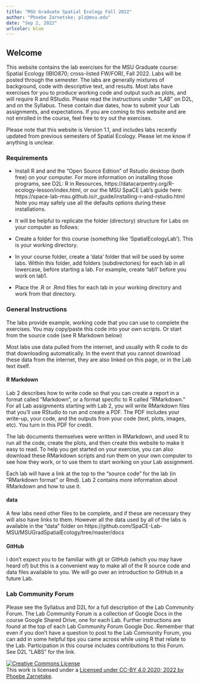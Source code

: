 ```yaml
---
title: "MSU Graduate Spatial Ecology Fall 2022"
author: "Phoebe Zarnetske; plz@msu.edu"
date: "Sep 2, 2022"
urlcolor: blue
---
```


## Welcome {-}


This website contains the lab exercises for the MSU Graduate course: Spatial Ecology (IBIO870; cross-listed FW/FOR), Fall 2022. Labs will be posted through the semester. The labs are generally mixtures of background, code with descriptive text, and results. Most labs have exercises for you to produce working code and output such as plots, and will require R and RStudio. Please read the instructions under "LAB" on D2L, and on the Syllabus. These contain due dates, how to submit your Lab assignments, and expectations. If you are coming to this website and are not enrolled in the course, feel free to try out the exercises.

Please note that this website is Version 1.1, and includes labs recently updated from previous semesters of Spatial Ecology. Please let me know if anything is unclear.

### Requirements

  * Install R and and the "Open Source Edition" of Rstudio desktop (both free) on your computer. For more information on installing those programs, see D2L: R in Resources, https://datacarpentry.org/R-ecology-lesson/index.html, or our the MSU SpaCE Lab's guide here: https://space-lab-msu.github.io/r_guide/installing-r-and-rstudio.html   
   Note you may safely use all the defaults options during these installations. 
   
  * It will be helpful to replicate the folder (directory) structure for Labs on your computer as follows:

  + Create a folder for this course (something like 'SpatialEcologyLab'). This is your working directory. 
  
  + In your course folder, create a 'data' folder that will be used by some labs. Within this folder, add folders (subdirectories) for each lab in all lowercase, before starting a lab. For example, create 'lab1' before you work on lab1. 
  
  * Place the .R or .Rmd files for each lab in your working directory and work from that directory. 


### General Instructions

The labs provide example, working code that you can use to complete the exercises. You may copy/paste this code into your own scripts. Or start from the source code (see R Markdown below)

Most labs use data pulled from the internet, and usually with R code to do that downloading automatically. In the event that you cannot download these data from the internet, they are also linked on this page, or in the Lab text itself. 

#### R Markdown 

Lab 2 describes how to write code so that you can create a report in a format called "Markdown", or a format specific to R called "RMarkdown." For all Lab assignments starting with Lab 2, you will write RMarkdown files that you'll use RStudio to run and create a PDF. The PDF includes your write-up, your code, and the outputs from your code (text, plots, images, etc). You turn in this PDF for credit.   

The lab documents themselves were written in RMarkdown, and used R to run all the code, create the plots, and then create this website to make it easy to read. To help you get started on your exercise, you can also download these RMarkdown scripts and run them on your own computer to see how they work, or to use them to start working on your Lab assignment.    

Each lab will have a link at the top to the "source code" for the lab (in "RMarkdown format" or Rmd). Lab 2 contains more information about RMarkdown and how to use it.  

#### data

A few labs need other files to be complete, and if these are necessary they will also have links to them. However all the data used by all of the labs is available in the "data" folder on https://github.com/SpaCE-Lab-MSU/MSUGradSpatialEcology/tree/master/docs

#### GitHub

I don't expect you to be familiar with git or GitHub (which you may have heard of) but this is a convenient way to make all of the R source code and data files available to you. We will go over an introduction to GitHub in a future Lab.

### Lab Community Forum
Please see the Syllabus and D2L for a full description of the Lab Community Forum. The Lab Community Forum is a collection of Google Docs in the course Google Shared Drive, one for each Lab. Further instructions are found at the top of each Lab Community Forum Google Doc. Remember that even if you don't have a question to post to the Lab Community Forum, you can add in some helpful tips you came across while using R that relate to the Lab. Participation in this course includes contributions to this Forum. See D2L "LABS" for the link. 


<a rel="license" href="http://creativecommons.org/licenses/by/4.0/"><img alt="Creative Commons License" style="border-width:0" src="https://i.creativecommons.org/l/by/4.0/88x31.png" /></a><br />This work is licensed under a <a rel="license" href="http://creativecommons.org/licenses/by/4.0/">Licensed under CC-BY 4.0 2020; 2022 by Phoebe Zarnetske</a>.
